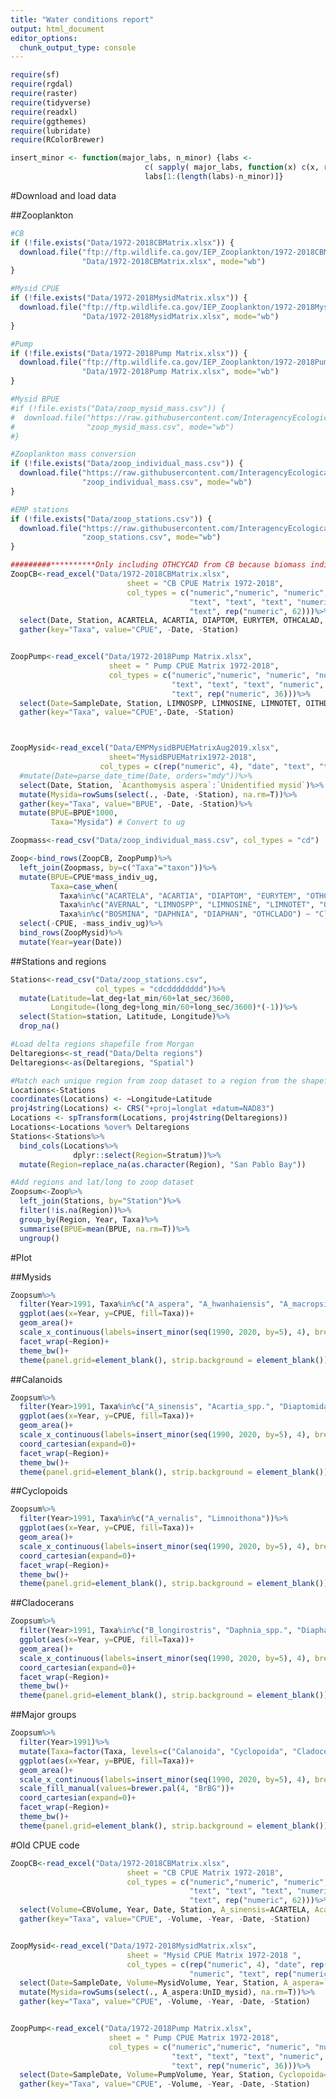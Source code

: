 ```yaml
---
title: "Water conditions report"
output: html_document
editor_options: 
  chunk_output_type: console
---
```


```r
require(sf)
require(rgdal)
require(raster)
require(tidyverse)
require(readxl)
require(ggthemes)
require(lubridate)
require(RColorBrewer)

insert_minor <- function(major_labs, n_minor) {labs <- 
                              c( sapply( major_labs, function(x) c(x, rep("", n_minor) ) ) )
                              labs[1:(length(labs)-n_minor)]}
```

#Download and load data

##Zooplankton
```r
#CB
if (!file.exists("Data/1972-2018CBMatrix.xlsx")) {
  download.file("ftp://ftp.wildlife.ca.gov/IEP_Zooplankton/1972-2018CBMatrix.xlsx", 
                "Data/1972-2018CBMatrix.xlsx", mode="wb")
}

#Mysid CPUE
if (!file.exists("Data/1972-2018MysidMatrix.xlsx")) {
  download.file("ftp://ftp.wildlife.ca.gov/IEP_Zooplankton/1972-2018MysidMatrix.xlsx", 
                "Data/1972-2018MysidMatrix.xlsx", mode="wb")
}

#Pump
if (!file.exists("Data/1972-2018Pump Matrix.xlsx")) {
  download.file("ftp://ftp.wildlife.ca.gov/IEP_Zooplankton/1972-2018Pump Matrix.xlsx", 
                "Data/1972-2018Pump Matrix.xlsx", mode="wb")
}

#Mysid BPUE
#if (!file.exists("Data/zoop_mysid_mass.csv")) {
#  download.file("https://raw.githubusercontent.com/InteragencyEcologicalProgram/Status-and-Trends/master/zoop_mysid_mass.csv", 
#                "zoop_mysid_mass.csv", mode="wb")
#}

#Zooplankton mass conversion
if (!file.exists("Data/zoop_individual_mass.csv")) {
  download.file("https://raw.githubusercontent.com/InteragencyEcologicalProgram/Status-and-Trends/master/zoop_individual_mass.csv", 
                "zoop_individual_mass.csv", mode="wb")
}

#EMP stations
if (!file.exists("Data/zoop_stations.csv")) {
  download.file("https://raw.githubusercontent.com/InteragencyEcologicalProgram/Status-and-Trends/master/zoop_stations.csv", 
                "zoop_stations.csv", mode="wb")
}
```


```r
#########**********Only including OTHCYCAD from CB because biomass indicates they're large, and only including small cyclopoids from pump sample******########
ZoopCB<-read_excel("Data/1972-2018CBMatrix.xlsx", 
                          sheet = "CB CPUE Matrix 1972-2018", 
                          col_types = c("numeric","numeric", "numeric", "numeric", "date", 
                                        "text", "text", "text", "numeric", "text", "text",
                                        "text", rep("numeric", 62)))%>%
  select(Date, Station, ACARTELA, ACARTIA, DIAPTOM, EURYTEM, OTHCALAD, PDIAPFOR, PDIAPMAR, SINOCAL, TORTANUS, AVERNAL, OTHCYCAD, BOSMINA, DAPHNIA, DIAPHAN, OTHCLADO)%>%
  gather(key="Taxa", value="CPUE", -Date, -Station)


ZoopPump<-read_excel("Data/1972-2018Pump Matrix.xlsx", 
                      sheet = " Pump CPUE Matrix 1972-2018", 
                      col_types = c("numeric","numeric", "numeric", "numeric", "date", 
                                    "text", "text", "text", "numeric", 
                                    "text", rep("numeric", 36)))%>%
  select(Date=SampleDate, Station, LIMNOSPP, LIMNOSINE, LIMNOTET, OITHDAV, OITHSIM, OITHSPP)%>%
  gather(key="Taxa", value="CPUE",-Date, -Station)



ZoopMysid<-read_excel("Data/EMPMysidBPUEMatrixAug2019.xlsx",
                      sheet="MysidBPUEMatrix1972-2018",
                    col_types = c(rep("numeric", 4), "date", "text", "text", "numeric", "numeric", "text", "text", rep("numeric", 16)))%>%
  #mutate(Date=parse_date_time(Date, orders="mdy"))%>%
  select(Date, Station, `Acanthomysis aspera`:`Unidentified mysid`)%>%
  mutate(Mysida=rowSums(select(., -Date, -Station), na.rm=T))%>%
  gather(key="Taxa", value="BPUE", -Date, -Station)%>%
  mutate(BPUE=BPUE*1000,
         Taxa="Mysida") # Convert to ug

Zoopmass<-read_csv("Data/zoop_individual_mass.csv", col_types = "cd")

Zoop<-bind_rows(ZoopCB, ZoopPump)%>%
  left_join(Zoopmass, by=c("Taxa"="taxon"))%>%
  mutate(BPUE=CPUE*mass_indiv_ug,
         Taxa=case_when(
           Taxa%in%c("ACARTELA", "ACARTIA", "DIAPTOM", "EURYTEM", "OTHCALAD", "PDIAPFOR", "PDIAPMAR", "SINOCAL", "TORTANUS") ~ "Calanoida",
           Taxa%in%c("AVERNAL", "LIMNOSPP", "LIMNOSINE", "LIMNOTET", "OITHDAV", "OITHSIM", "OITHSPP", "OTHCYCAD") ~ "Cyclopoida",
           Taxa%in%c("BOSMINA", "DAPHNIA", "DIAPHAN", "OTHCLADO") ~ "Cladocera"))%>%
  select(-CPUE, -mass_indiv_ug)%>%
  bind_rows(ZoopMysid)%>%
  mutate(Year=year(Date))
```

##Stations and regions
```r
Stations<-read_csv("Data/zoop_stations.csv",
                   col_types = "cdcdddddddd")%>%
  mutate(Latitude=lat_deg+lat_min/60+lat_sec/3600,
         Longitude=(long_deg+long_min/60+long_sec/3600)*(-1))%>%
  select(Station=station, Latitude, Longitude)%>%
  drop_na()

#Load delta regions shapefile from Morgan
Deltaregions<-st_read("Data/Delta regions")
Deltaregions<-as(Deltaregions, "Spatial")

#Match each unique region from zoop dataset to a region from the shapefile
Locations<-Stations
coordinates(Locations) <- ~Longitude+Latitude
proj4string(Locations) <- CRS("+proj=longlat +datum=NAD83")
Locations <- spTransform(Locations, proj4string(Deltaregions))
Locations<-Locations %over% Deltaregions
Stations<-Stations%>%
  bind_cols(Locations%>%
              dplyr::select(Region=Stratum))%>%
  mutate(Region=replace_na(as.character(Region), "San Pablo Bay"))

#Add regions and lat/long to zoop dataset
Zoopsum<-Zoop%>%
  left_join(Stations, by="Station")%>%
  filter(!is.na(Region))%>% 
  group_by(Region, Year, Taxa)%>%
  summarise(BPUE=mean(BPUE, na.rm=T))%>%
  ungroup()
```


#Plot

##Mysids

```r
Zoopsum%>%
  filter(Year>1991, Taxa%in%c("A_aspera", "A_hwanhaiensis", "A_macropsis", "D_holmquistae", "H_longirostris", "N_kadiakensis", "N_mercedis"))%>%
  ggplot(aes(x=Year, y=CPUE, fill=Taxa))+
  geom_area()+
  scale_x_continuous(labels=insert_minor(seq(1990, 2020, by=5), 4), breaks = 1990:2020)+
  facet_wrap(~Region)+
  theme_bw()+
  theme(panel.grid=element_blank(), strip.background = element_blank())
```

##Calanoids

```r
Zoopsum%>%
  filter(Year>1991, Taxa%in%c("A_sinensis", "Acartia_spp.", "Diaptomidae_spp.", "E_affinis", "Calanoida_spp.", "P_forbesi", "P_marinus", "S_doerrii", "Tortanus_spp."))%>%
  ggplot(aes(x=Year, y=CPUE, fill=Taxa))+
  geom_area()+
  scale_x_continuous(labels=insert_minor(seq(1990, 2020, by=5), 4), breaks = 1990:2020)+
  coord_cartesian(expand=0)+
  facet_wrap(~Region)+
  theme_bw()+
  theme(panel.grid=element_blank(), strip.background = element_blank())
```

##Cyclopoids

```r
Zoopsum%>%
  filter(Year>1991, Taxa%in%c("A_vernalis", "Limnoithona"))%>%
  ggplot(aes(x=Year, y=CPUE, fill=Taxa))+
  geom_area()+
  scale_x_continuous(labels=insert_minor(seq(1990, 2020, by=5), 4), breaks = 1990:2020)+
  coord_cartesian(expand=0)+
  facet_wrap(~Region)+
  theme_bw()+
  theme(panel.grid=element_blank(), strip.background = element_blank())
```

##Cladocerans

```r
Zoopsum%>%
  filter(Year>1991, Taxa%in%c("B_longirostris", "Daphnia_spp.", "Diaphanosoma_spp.", "Cladocera_spp."))%>%
  ggplot(aes(x=Year, y=CPUE, fill=Taxa))+
  geom_area()+
  scale_x_continuous(labels=insert_minor(seq(1990, 2020, by=5), 4), breaks = 1990:2020)+
  coord_cartesian(expand=0)+
  facet_wrap(~Region)+
  theme_bw()+
  theme(panel.grid=element_blank(), strip.background = element_blank())
```

##Major groups
```r
Zoopsum%>%
  filter(Year>1991)%>%
  mutate(Taxa=factor(Taxa, levels=c("Calanoida", "Cyclopoida", "Cladocera", "Mysida")))%>%
  ggplot(aes(x=Year, y=BPUE, fill=Taxa))+
  geom_area()+
  scale_x_continuous(labels=insert_minor(seq(1990, 2020, by=5), 4), breaks = 1990:2020)+
  scale_fill_manual(values=brewer.pal(4, "BrBG"))+
  coord_cartesian(expand=0)+
  facet_wrap(~Region)+
  theme_bw()+
  theme(panel.grid=element_blank(), strip.background = element_blank())
```


#Old CPUE code
```r
ZoopCB<-read_excel("Data/1972-2018CBMatrix.xlsx", 
                          sheet = "CB CPUE Matrix 1972-2018", 
                          col_types = c("numeric","numeric", "numeric", "numeric", "date", 
                                        "text", "text", "text", "numeric", "text", "text",
                                        "text", rep("numeric", 62)))%>%
  select(Volume=CBVolume, Year, Date, Station, A_sinensis=ACARTELA, Acartia_spp.=ACARTIA, Diaptomidae_spp.=DIAPTOM, E_affinis=EURYTEM, Calanoida_spp.=OTHCALAD, P_forbesi=PDIAPFOR, P_marinus=PDIAPMAR, S_doerrii=SINOCAL, Tortanus_spp.=TORTANUS, Calanoida=ALLCALADULTS, Cyclopoida=AVERNAL, B_longirostris=BOSMINA, Daphnia_spp.=DAPHNIA, Diaphanosoma_spp.=DIAPHAN, Cladocera_spp.=OTHCLADO, Cladocera=ALLCLADOCERA)%>%
  gather(key="Taxa", value="CPUE", -Volume, -Year, -Date, -Station)


ZoopMysid<-read_excel("Data/1972-2018MysidMatrix.xlsx", 
                          sheet = "Mysid CPUE Matrix 1972-2018 ", 
                          col_types = c(rep("numeric", 4), "date", rep("text", 3), 
                                        "numeric", "text", rep("numeric", 14)))%>%
  select(Date=SampleDate, Volume=MysidVolume, Year, Station, A_aspera=`A_ aspera`, A_hwanhaiensis=`A_ hwanhaiensis`, A_macropsis=`A_ macropsis`, D_holmquistae=`D_ holmquistae`, H_longirostris=`H_ longirostris`, N_kadiakensis=`N_ kadiakensis`, N_mercedis=`N_ mercedis`, UnID_mysid=`Unidentified mysid`)%>%
  mutate(Mysida=rowSums(select(., A_aspera:UnID_mysid), na.rm=T))%>%
  gather(key="Taxa", value="CPUE", -Volume, -Year, -Date, -Station)


ZoopPump<-read_excel("Data/1972-2018Pump Matrix.xlsx", 
                      sheet = " Pump CPUE Matrix 1972-2018", 
                      col_types = c("numeric","numeric", "numeric", "numeric", "date", 
                                    "text", "text", "text", "numeric", 
                                    "text", rep("numeric", 36)))%>%
  select(Date=SampleDate, Volume=PumpVolume, Year, Station, Cyclopoida=ALLCYCADULTS)%>%
  gather(key="Taxa", value="CPUE", -Volume, -Year, -Date, -Station)
```

